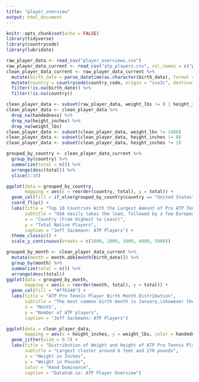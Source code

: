 ```yaml
---
title: "player_overview"
output: html_document
---
```


```r
knitr::opts_chunk$set(echo = FALSE)
library(tidyverse)
library(countrycode)
library(lubridate)
```

```r
raw_player_data <- read_csv("player_overviews.csv")
raw_player_data_current <- read_csv("atp_players.csv", col_names = c("player_id", "first_name", "last_name", "hand", "birth_date", "country_code"))
clean_player_data_current <- raw_player_data_current %>% 
  mutate(birth_date = parse_datetime(as.character(birth_date), format = "")) %>% 
  mutate(country = countrycode(country_code, origin = "iso3c", destination = "country.name")) %>% 
  filter(!is.na(birth_date)) %>% 
  filter(!is.na(country))

clean_player_data <- subset(raw_player_data, weight_lbs != 0 | height_inches != 0)
clean_player_data <- clean_player_data %>% 
  drop_na(handedness) %>% 
  drop_na(height_inches) %>% 
  drop_na(weight_lbs)
clean_player_data <- subset(clean_player_data, weight_lbs != 1488)
clean_player_data <- subset(clean_player_data, height_inches != 0)
clean_player_data <- subset(clean_player_data, height_inches != 1)
```

```r
grouped_by_country <- clean_player_data_current %>% 
  group_by(country) %>% 
  summarize(total = n()) %>% 
  arrange(desc(total)) %>% 
  slice(1:10)

ggplot(data = grouped_by_country, 
       mapping = aes(x = reorder(country, total), y = total)) + 
  geom_col(fill = if_else(grouped_by_country$country == "United States","#5F8FF5" , "#1f61f0")) + 
  coord_flip() + 
  labs(title = "Top 10 Countries With the Largest Amount of Pro ATP Tennis Players", 
       subtitle = "USA easily takes the lead, followed by a few European Countries", 
       x = "Country (From Highest to Least)", 
       y = "Total Native Players", 
       caption = "Jeff Sackmann: ATP Players") + 
  theme_classic() + 
  scale_y_continuous(breaks = c(1000, 2000, 3000, 4000, 5000))
```

```r
grouped_by_month <- clean_player_data_current %>% 
  mutate(month = month.abb[month(birth_date)]) %>% 
  group_by(month) %>% 
  summarize(total = n()) %>% 
  arrange(desc(total))
ggplot(data = grouped_by_month, 
       mapping = aes(x = reorder(month, total), y = total)) + 
  geom_col(fill = "#ff6340") + 
  labs(title = "ATP Pro Tennis Player Birth Month Distribution", 
       subtitle = "The most common birth month is January,\nhowever the difference is not too drastically different.", 
       x = "Month", 
       y = "Number of ATP players", 
       caption = "Jeff Sackmann: ATP Players")
```

```r
ggplot(data = clean_player_data, 
       mapping = aes(x = height_inches, y = weight_lbs, color = handedness)) + 
  geom_jitter(size = 0.7) + 
  labs(title = "Distribution of Weight and Height of ATP Pro Tennis Players", 
       subtitle = "Largest cluster around 6 feet and 170 pounds", 
       x = "Height in Inches", 
       y = "Weight in Pounds", 
       color = "Hand Dominance", 
       caption = "Datahub.io: ATP Player Overview")
```



